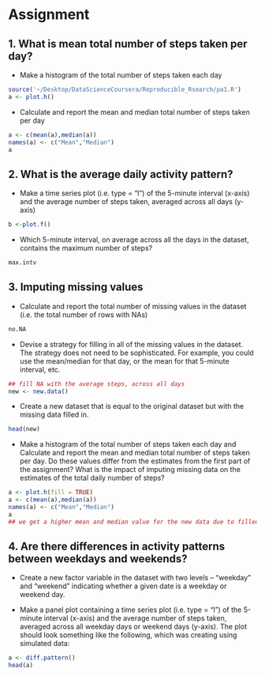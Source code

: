 Assignment
========================================================
## **1. What is mean total number of steps taken per day?**
- Make a histogram of the total number of steps taken each day
```r
source('~/Desktop/DataScienceCoursera/Reproducible_Rsearch/pa1.R')
a <- plot.h()
```
- Calculate and report the mean and median total number of steps taken per day
```r
a <- c(mean(a),median(a))
names(a) <- c("Mean","Median")
a
```

## **2. What is the average daily activity pattern?**
- Make a time series plot (i.e. type = "l") of the 5-minute interval (x-axis) and the average number of steps taken, averaged across all days (y-axis)
```r
b <-plot.f()
```
- Which 5-minute interval, on average across all the days in the dataset, contains the maximum number of steps?
```r
max.intv
```

## **3. Imputing missing values**
- Calculate and report the total number of missing values in the dataset (i.e. the total number of rows with NAs)
```r
no.NA
```

- Devise a strategy for filling in all of the missing values in the dataset. The strategy does not need to be sophisticated. For example, you could use the mean/median for that day, or the mean for that 5-minute interval, etc.

```r
## fill NA with the average steps, across all days
new <- new.data()
```

- Create a new dataset that is equal to the original dataset but with the missing data filled in.
```r
head(new)
```

- Make a histogram of the total number of steps taken each day and Calculate and report the mean and median total number of steps taken per day. Do these values differ from the estimates from the first part of the assignment? What is the impact of imputing missing data on the estimates of the total daily number of steps?

```r
a <- plot.h(fill = TRUE)
a <- c(mean(a),median(a))
names(a) <- c("Mean","Median")
a
## we get a higher mean and median value for the new data due to filled-in missing values
```

## **4. Are there differences in activity patterns between weekdays and weekends?**
- Create a new factor variable in the dataset with two levels – “weekday” and “weekend” indicating whether a given date is a weekday or weekend day.


- Make a panel plot containing a time series plot (i.e. type = "l") of the 5-minute interval (x-axis) and the average number of steps taken, averaged across all weekday days or weekend days (y-axis). The plot should look something like the following, which was creating using simulated data:

```r
a <- diff.pattern()
head(a)
```







